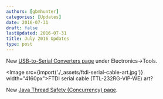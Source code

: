 ```yaml
---
authors: [gbmhunter]
categories: [Updates]
date: 2016-07-31
draft: false
lastUpdated: 2016-07-31
title: July 2016 Updates
type: post
---
```



New [USB-to-Serial Converters page](/electronics/tools/#usb-to-serial-converters) under Electronics->Tools.

<Image src={import('./_assets/ftdi-serial-cable-art.jpg')} width="4160px">FTDI serial cable (TTL-232RG-VIP-WE) art?</Image>

New [Java Thread Safety (Concurrency) page](/programming/languages/java/thread-safety-concurrency).
